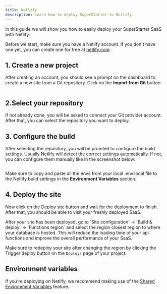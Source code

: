 ```yaml
---
title: Netlify
description: Learn how to deploy SuperStarter to Netlify.
---
```



In this guide we will show you how to easily deploy your SuperStarter SaaS with Netlify.

Before we start, make sure you have a Netlify account. If you don't have one yet, you can create one for free at [netlify.com](https://www.netlify.com/).

## 1. Create a new project
After creating an account, you should see a prompt on the dashboard to create a new site from a Git repository. Click on the **Import from Git** button.

<Frame>
  <img src="/images/deployment/netlify-start-project.webp" alt="" />
</Frame>

## 2.Select your repository 
If not already done, you will be asked to connect your Git provider account. After that, you can select the repository you want to deploy.


## 3. Configure the build 
After selecting the repository, you will be promted to configure the build settings. Usually Netlify will detect the correct settings automatically. If not, you can configure them manually like in the screenshot below:

<Frame>
  <img src="/images/deployment/netlify-deployment-configuration.webp" alt="" />
</Frame>

Make sure to copy and paste all the envs from your local .env.local file to the Netlify build settings in the **Environment Variables** section.

## 4. Deploy the site
Now click on the Deploy site button and wait for the deployment to finish. After that, you should be able to visit your freshly deployed SaaS.

<Tip>
After your site has been deployed, go to `Site configuration` -> `Build & deploy` -> `Functions region` and select the region closest region to where your database is hosted. This will reduce the loading time of your api functions and improve the overall performance of your SaaS.

Make sure to redeploy your site after changing the region by clicking the Trigger deploy button on the `Deploys` page of your project.
  <img src="/images/deployment/netlify-functions-region.webp" alt="" />
</Tip>

## Environment variables

If you're deploying on Netlify, we recommend making use of the [Shared Environment Variables](https://docs.netlify.com/configure-builds/environment-variables/#shared-environment-variables) feature. 
